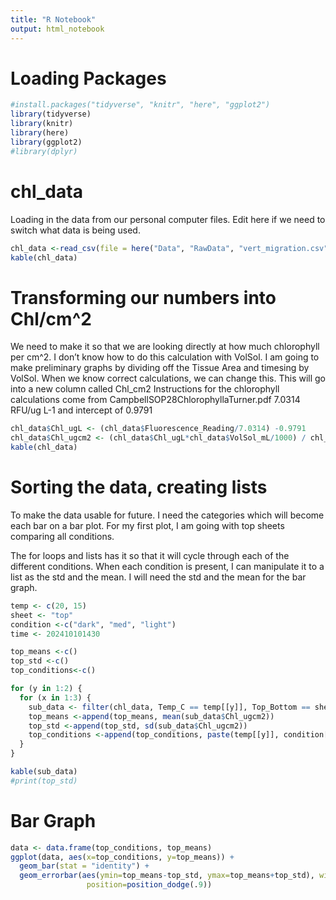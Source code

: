 ```yaml
---
title: "R Notebook"
output: html_notebook
---
```



# Loading Packages 
```r
#install.packages("tidyverse", "knitr", "here", "ggplot2")
library(tidyverse) 
library(knitr)
library(here)
library(ggplot2)
#library(dplyr)
```

# chl_data
Loading in the data from our personal computer files. Edit here if we need to switch what data is being used.
```r
chl_data <-read_csv(file = here("Data", "RawData", "vert_migration.csv"))
kable(chl_data)
```

# Transforming our numbers into Chl/cm^2
We need to make it so that we are looking directly at how much chlorophyll per cm^2. I don't know how to do this calculation with VolSol.
I am going to make preliminary graphs by dividing off the Tissue Area and timesing by VolSol. When we know correct calculations, we can change this.
This will go into a new column called Chl_cm2
Instructions for the chlorophyll calculations come from CampbellSOP28ChlorophyllaTurner.pdf
 7.0314 RFU/ug L-1 and intercept of 0.9791
 
```r
chl_data$Chl_ugL <- (chl_data$Fluorescence_Reading/7.0314) -0.9791
chl_data$Chl_ugcm2 <- (chl_data$Chl_ugL*chl_data$VolSol_mL/1000) / chl_data$Tissue_Area_cm2
kable(chl_data)
```

# Sorting the data, creating lists 
To make the data usable for future. I need the categories which will become each bar on a bar plot. For my first plot, I am going with top sheets comparing all conditions.

The for loops and lists has it so that it will cycle through each of the different conditions. When each condition is present, I can manipulate it to a list as the std and the mean. I will need the std and the mean for the bar graph. 
```r
temp <- c(20, 15)
sheet <- "top"
condition <-c("dark", "med", "light")
time <- 202410101430

top_means <-c()
top_std <-c()
top_conditions<-c()

for (y in 1:2) {
  for (x in 1:3) {
    sub_data <- filter(chl_data, Temp_C == temp[[y]], Top_Bottom == sheet, Light == condition[[x]], Chl_cm2 > 0, YYYYMMDDHHMM == time)
    top_means <-append(top_means, mean(sub_data$Chl_ugcm2))
    top_std <-append(top_std, sd(sub_data$Chl_ugcm2))
    top_conditions <-append(top_conditions, paste(temp[[y]], condition[[x]]))
  }
}

kable(sub_data)
#print(top_std)
```

# Bar Graph 
```r
data <- data.frame(top_conditions, top_means)
ggplot(data, aes(x=top_conditions, y=top_means)) + 
  geom_bar(stat = "identity") +
  geom_errorbar(aes(ymin=top_means-top_std, ymax=top_means+top_std), width=.2,
                 position=position_dodge(.9))
 
```


```r


```

